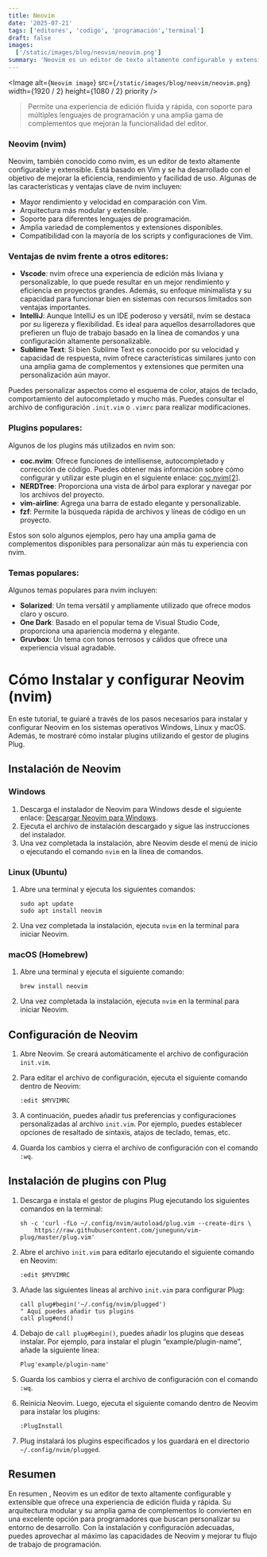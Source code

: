 ```yaml
---
title: Neovim
date: '2025-07-21'
tags: ['editores', 'codigo', 'programación','terminal']
draft: false
images:
  ['/static/images/blog/neovim/neovim.png']
summary: 'Neovim es un editor de texto altamente configurable y extensible, ideal para programadores que buscan una experiencia de edición eficiente y poderosa.'
---
```


<Image
  alt={`Neovim image`}
  src={`/static/images/blog/neovim/neovim.png`}
  width={1920 / 2}
  height={1080 / 2}
  priority
/>

>Permite una experiencia de edición fluida y rápida, con soporte para múltiples lenguajes de programación y una amplia gama de complementos que mejoran la funcionalidad del editor.

### Neovim (nvim)

Neovim, también conocido como nvim, es un editor de texto altamente configurable y extensible. Está basado en Vim y se ha desarrollado con el objetivo de mejorar la eficiencia, rendimiento y facilidad de uso. Algunas de las características y ventajas clave de nvim incluyen:

*   Mayor rendimiento y velocidad en comparación con Vim.
*   Arquitectura más modular y extensible.
*   Soporte para diferentes lenguajes de programación.
*   Amplia variedad de complementos y extensiones disponibles.
*   Compatibilidad con la mayoría de los scripts y configuraciones de Vim.

### Ventajas de nvim frente a otros editores:

*   **Vscode**: nvim ofrece una experiencia de edición más liviana y personalizable, lo que puede resultar en un mejor rendimiento y eficiencia en proyectos grandes. Además, su enfoque minimalista y su capacidad para funcionar bien en sistemas con recursos limitados son ventajas importantes.
*   **IntelliJ**: Aunque IntelliJ es un IDE poderoso y versátil, nvim se destaca por su ligereza y flexibilidad. Es ideal para aquellos desarrolladores que prefieren un flujo de trabajo basado en la línea de comandos y una configuración altamente personalizable.
*   **Sublime Text**: Si bien Sublime Text es conocido por su velocidad y capacidad de respuesta, nvim ofrece características similares junto con una amplia gama de complementos y extensiones que permiten una personalización aún mayor.

Puedes personalizar aspectos como el esquema de color, atajos de teclado, comportamiento del autocompletado y mucho más. Puedes consultar el archivo de configuración `.init.vim` o `.vimrc` para realizar modificaciones.

### Plugins populares:

Algunos de los plugins más utilizados en nvim son:

*   **coc.nvim**: Ofrece funciones de intellisense, autocompletado y corrección de código. Puedes obtener más información sobre cómo configurar y utilizar este plugin en el siguiente enlace: [coc.nvim](https://www.freecodecamp.org/news/a-guide-to-modern-web-development-with-neo-vim-333f7efbf8e2)[[2](https://www.freecodecamp.org/news/a-guide-to-modern-web-development-with-neo-vim-333f7efbf8e2)].
*   **NERDTree**: Proporciona una vista de árbol para explorar y navegar por los archivos del proyecto.
*   **vim-airline**: Agrega una barra de estado elegante y personalizable.
*   **fzf**: Permite la búsqueda rápida de archivos y líneas de código en un proyecto.

Estos son solo algunos ejemplos, pero hay una amplia gama de complementos disponibles para personalizar aún más tu experiencia con nvim.

### Temas populares:

Algunos temas populares para nvim incluyen:

*   **Solarized**: Un tema versátil y ampliamente utilizado que ofrece modos claro y oscuro.
*   **One Dark**: Basado en el popular tema de Visual Studio Code, proporciona una apariencia moderna y elegante.
*   **Gruvbox**: Un tema con tonos terrosos y cálidos que ofrece una experiencia visual agradable.

# Cómo Instalar y configurar Neovim (nvim)

En este tutorial, te guiaré a través de los pasos necesarios para instalar y configurar Neovim en los sistemas operativos Windows, Linux y macOS. Además, te mostraré cómo instalar plugins utilizando el gestor de plugins Plug.

## Instalación de Neovim

### Windows

1.  Descarga el instalador de Neovim para Windows desde el siguiente enlace: [Descargar Neovim para Windows](https://github.com/neovim/neovim/releases/latest).
2.  Ejecuta el archivo de instalación descargado y sigue las instrucciones del instalador.
3.  Una vez completada la instalación, abre Neovim desde el menú de inicio o ejecutando el comando `nvim` en la línea de comandos.

### Linux (Ubuntu)

1.  Abre una terminal y ejecuta los siguientes comandos:

    ```
    sudo apt update
    sudo apt install neovim

    ```

2.  Una vez completada la instalación, ejecuta `nvim` en la terminal para iniciar Neovim.

### macOS (Homebrew)

1.  Abre una terminal y ejecuta el siguiente comando:

    ```
    brew install neovim

    ```

2.  Una vez completada la instalación, ejecuta `nvim` en la terminal para iniciar Neovim.

## Configuración de Neovim

1.  Abre Neovim. Se creará automáticamente el archivo de configuración `init.vim`.

2.  Para editar el archivo de configuración, ejecuta el siguiente comando dentro de Neovim:

    ```
    :edit $MYVIMRC

    ```

3.  A continuación, puedes añadir tus preferencias y configuraciones personalizadas al archivo `init.vim`. Por ejemplo, puedes establecer opciones de resaltado de sintaxis, atajos de teclado, temas, etc.

4.  Guarda los cambios y cierra el archivo de configuración con el comando `:wq`.

## Instalación de plugins con Plug

1.  Descarga e instala el gestor de plugins Plug ejecutando los siguientes comandos en la terminal:

    ```
    sh -c 'curl -fLo ~/.config/nvim/autoload/plug.vim --create-dirs \
        https://raw.githubusercontent.com/junegunn/vim-plug/master/plug.vim'

    ```

2.  Abre el archivo `init.vim` para editarlo ejecutando el siguiente comando en Neovim:

    ```
    :edit $MYVIMRC

    ```

3.  Añade las siguientes líneas al archivo `init.vim` para configurar Plug:

    ```
    call plug#begin('~/.config/nvim/plugged')
    " Aquí puedes añadir tus plugins
    call plug#end()

    ```

4.  Debajo de `call plug#begin()`, puedes añadir los plugins que deseas instalar. Por ejemplo, para instalar el plugin “example/plugin-name”, añade la siguiente línea:

    ```
    Plug'example/plugin-name'

    ```

5.  Guarda los cambios y cierra el archivo de configuración con el comando `:wq`.

6.  Reinicia Neovim. Luego, ejecuta el siguiente comando dentro de Neovim para instalar los plugins:

    ```
    :PlugInstall

    ```

7.  Plug instalará los plugins especificados y los guardará en el directorio `~/.config/nvim/plugged`.

## Resumen

En resumen , Neovim es un editor de texto altamente configurable y extensible que ofrece una experiencia de edición fluida y rápida. Su arquitectura modular y su amplia gama de complementos lo convierten en una excelente opción para programadores que buscan personalizar su entorno de desarrollo. Con la instalación y configuración adecuadas, puedes aprovechar al máximo las capacidades de Neovim y mejorar tu flujo de trabajo de programación.